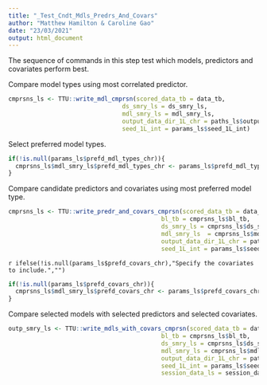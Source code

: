 ```yaml
---
title: "_Test_Cndt_Mdls_Predrs_And_Covars"
author: "Matthew Hamilton & Caroline Gao"
date: "23/03/2021"
output: html_document
---
```


The sequence of commands in this step test which models, predictors and covariates perform best. 

Compare model types using most correlated predictor.

```r
cmprsns_ls <- TTU::write_mdl_cmprsn(scored_data_tb = data_tb,
                                ds_smry_ls = ds_smry_ls,
                                mdl_smry_ls = mdl_smry_ls,
                                output_data_dir_1L_chr = paths_ls$output_data_dir_1L_chr,
                                seed_1L_int = params_ls$seed_1L_int)

```

Select preferred model types.

```r
if(!is.null(params_ls$prefd_mdl_types_chr)){
  cmprsns_ls$mdl_smry_ls$prefd_mdl_types_chr <- params_ls$prefd_mdl_types_chr
}
```

Compare candidate predictors and covariates using most preferred model type.

```r
cmprsns_ls <- TTU::write_predr_and_covars_cmprsn(scored_data_tb = data_tb,
                                           bl_tb = cmprsns_ls$bl_tb,
                                           ds_smry_ls = cmprsns_ls$ds_smry_ls,
                                           mdl_smry_ls  = cmprsns_ls$mdl_smry_ls,
                                           output_data_dir_1L_chr = paths_ls$output_data_dir_1L_chr,
                                           seed_1L_int = params_ls$seed_1L_int)
```

`r ifelse(!is.null(params_ls$prefd_covars_chr),"Specify the covariates to include.","")`

```r
if(!is.null(params_ls$prefd_covars_chr)){
  cmprsns_ls$mdl_smry_ls$prefd_covars_chr <- params_ls$prefd_covars_chr
}
```

Compare selected models with selected predictors and selected covariates.

```r
outp_smry_ls <- TTU::write_mdls_with_covars_cmprsn(scored_data_tb = data_tb,
                                           bl_tb = cmprsns_ls$bl_tb,
                                           ds_smry_ls = cmprsns_ls$ds_smry_ls,
                                           mdl_smry_ls = cmprsns_ls$mdl_smry_ls,
                                           output_data_dir_1L_chr = paths_ls$output_data_dir_1L_chr,
                                           seed_1L_int = params_ls$seed_1L_int,
                                           session_data_ls = session_data_ls)
```

